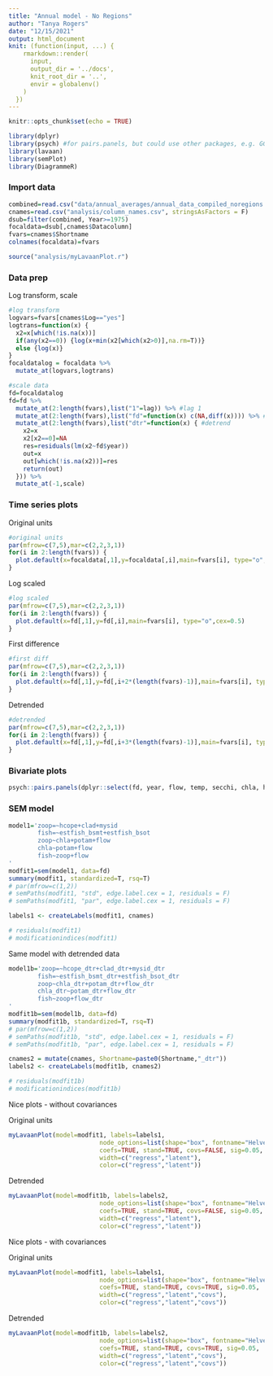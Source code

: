 ```yaml
---
title: "Annual model - No Regions"
author: "Tanya Rogers"
date: "12/15/2021"
output: html_document
knit: (function(input, ...) {
    rmarkdown::render(
      input,
      output_dir = '../docs',
      knit_root_dir = '..',
      envir = globalenv()
    )
  })
---
```


```r
knitr::opts_chunk$set(echo = TRUE)
```

```r
library(dplyr)
library(psych) #for pairs.panels, but could use other packages, e.g. GGalley
library(lavaan)
library(semPlot)
library(DiagrammeR)
```

### Import data

```r
combined=read.csv("data/annual_averages/annual_data_compiled_noregions.csv")
cnames=read.csv("analysis/column_names.csv", stringsAsFactors = F)
dsub=filter(combined, Year>=1975)
focaldata=dsub[,cnames$Datacolumn]
fvars=cnames$Shortname
colnames(focaldata)=fvars

source("analysis/myLavaanPlot.r")
```

### Data prep

Log transform, scale

```r
#log transform
logvars=fvars[cnames$Log=="yes"]
logtrans=function(x) {
  x2=x[which(!is.na(x))]
  if(any(x2==0)) {log(x+min(x2[which(x2>0)],na.rm=T))}
  else {log(x)}
}
focaldatalog = focaldata %>% 
  mutate_at(logvars,logtrans)

#scale data
fd=focaldatalog
fd=fd %>% 
  mutate_at(2:length(fvars),list("1"=lag)) %>% #lag 1
  mutate_at(2:length(fvars),list("fd"=function(x) c(NA,diff(x)))) %>% #first difference
  mutate_at(2:length(fvars),list("dtr"=function(x) { #detrend
    x2=x
    x2[x2==0]=NA
    res=residuals(lm(x2~fd$year))
    out=x
    out[which(!is.na(x2))]=res
    return(out)
  })) %>%
  mutate_at(-1,scale)
```

### Time series plots

Original units

```r
#original units
par(mfrow=c(7,5),mar=c(2,2,3,1))
for(i in 2:length(fvars)) {
  plot.default(x=focaldata[,1],y=focaldata[,i],main=fvars[i], type="o",cex=0.5)
}
```

Log scaled

```r
#log scaled
par(mfrow=c(7,5),mar=c(2,2,3,1))
for(i in 2:length(fvars)) {
  plot.default(x=fd[,1],y=fd[,i],main=fvars[i], type="o",cex=0.5)
}
```

First difference

```r
#first diff
par(mfrow=c(7,5),mar=c(2,2,3,1))
for(i in 2:length(fvars)) {
  plot.default(x=fd[,1],y=fd[,i+2*(length(fvars)-1)],main=fvars[i], type="o",cex=0.5)
}
```

Detrended

```r
#detrended
par(mfrow=c(7,5),mar=c(2,2,3,1))
for(i in 2:length(fvars)) {
  plot.default(x=fd[,1],y=fd[,i+3*(length(fvars)-1)],main=fvars[i], type="o",cex=0.5)
}
```

### Bivariate plots

```r
psych::pairs.panels(dplyr::select(fd, year, flow, temp, secchi, chla, hcope, clad, pcope, mysid, estfish, sside, potam, dophos),lm = T)
```

### SEM model

```r
model1='zoop=~hcope+clad+mysid
        fish=~estfish_bsmt+estfish_bsot
        zoop~chla+potam+flow
        chla~potam+flow
        fish~zoop+flow
'
modfit1=sem(model1, data=fd)
summary(modfit1, standardized=T, rsq=T)
# par(mfrow=c(1,2))
# semPaths(modfit1, "std", edge.label.cex = 1, residuals = F)
# semPaths(modfit1, "par", edge.label.cex = 1, residuals = F)

labels1 <- createLabels(modfit1, cnames)

# residuals(modfit1)
# modificationindices(modfit1)
```

Same model with detrended data

```r
model1b='zoop=~hcope_dtr+clad_dtr+mysid_dtr
        fish=~estfish_bsmt_dtr+estfish_bsot_dtr
        zoop~chla_dtr+potam_dtr+flow_dtr
        chla_dtr~potam_dtr+flow_dtr
        fish~zoop+flow_dtr
'
modfit1b=sem(model1b, data=fd)
summary(modfit1b, standardized=T, rsq=T)
# par(mfrow=c(1,2))
# semPaths(modfit1b, "std", edge.label.cex = 1, residuals = F)
# semPaths(modfit1b, "par", edge.label.cex = 1, residuals = F)

cnames2 = mutate(cnames, Shortname=paste0(Shortname,"_dtr"))
labels2 <- createLabels(modfit1b, cnames2)

# residuals(modfit1b)
# modificationindices(modfit1b)
```

Nice plots - without covariances

Original units

```r
myLavaanPlot(model=modfit1, labels=labels1,
						 node_options=list(shape="box", fontname="Helvetica"), 
						 coefs=TRUE, stand=TRUE, covs=FALSE, sig=0.05, 
						 width=c("regress","latent"),
						 color=c("regress","latent"))

```

Detrended

```r
myLavaanPlot(model=modfit1b, labels=labels2, 
						 node_options=list(shape="box", fontname="Helvetica"), 
						 coefs=TRUE, stand=TRUE, covs=FALSE, sig=0.05, 
						 width=c("regress","latent"),
						 color=c("regress","latent"))
```

Nice plots - with covariances

Original units

```r
myLavaanPlot(model=modfit1, labels=labels1, 
						 node_options=list(shape="box", fontname="Helvetica"), 
						 coefs=TRUE, stand=TRUE, covs=TRUE, sig=0.05, 
						 width=c("regress","latent","covs"),
						 color=c("regress","latent","covs"))

```

Detrended

```r
myLavaanPlot(model=modfit1b, labels=labels2, 
						 node_options=list(shape="box", fontname="Helvetica"), 
						 coefs=TRUE, stand=TRUE, covs=TRUE, sig=0.05, 
						 width=c("regress","latent","covs"),
						 color=c("regress","latent","covs"))
```


